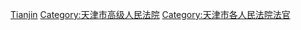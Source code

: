 [[Category:高级人民法院法官|Tianjin]]
[[Category:天津市高级人民法院|Category:天津市高级人民法院]]
[[Category:天津市各人民法院法官|Category:天津市各人民法院法官]]